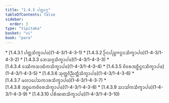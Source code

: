 ```yaml
---
title: "1.4.3 ᨸᨲ᩠ᨲᩅᨣ᩠ᨣ"
tableOfContents: false
sidebar:
  order: 3
type: "tipitaka"
basket: "vi"
book: "para"
---
```



<DynamicBreadcrumb />



<TableOfContents book="para" section="1.4.3">
* [1.4.3.1 ᨸᨲ᩠ᨲᩈᩥᨠ᩠ᨡᩣᨸᨴ](1-4-3/1-4-3-1)
* [1.4.3.2 ᩐᨶᨸᨬ᩠ᨧᨻᨶ᩠ᨵᨶᩈᩥᨠ᩠ᨡᩣᨸᨴ](1-4-3/1-4-3-2)
* [1.4.3.3 ᨽᩮᩈᨩ᩠ᨩᩈᩥᨠ᩠ᨡᩣᨸᨴ](1-4-3/1-4-3-3)
* [1.4.3.4 ᩅᩔᩥᨠᩈᩣᨭᩥᨠᩈᩥᨠ᩠ᨡᩣᨸᨴ](1-4-3/1-4-3-4)
* [1.4.3.5 ᨧᩦᩅᩁᩋᨧ᩠ᨨᩥᨶ᩠ᨴᨶᩈᩥᨠ᩠ᨡᩣᨸᨴ](1-4-3/1-4-3-5)
* [1.4.3.6 ᩈᩩᨲ᩠ᨲᩅᩥᨬ᩠ᨬᨲ᩠ᨲᩥᩈᩥᨠ᩠ᨡᩣᨸᨴ](1-4-3/1-4-3-6)
* [1.4.3.7 ᨾᩉᩣᨸᩮᩈᨠᩣᩁᩈᩥᨠ᩠ᨡᩣᨸᨴ](1-4-3/1-4-3-7)
* [1.4.3.8 ᩋᨧ᩠ᨧᩮᨠᨧᩦᩅᩁᩈᩥᨠ᩠ᨡᩣᨸᨴ](1-4-3/1-4-3-8)
* [1.4.3.9 ᩈᩣᩈᩘᨠᩈᩥᨠ᩠ᨡᩣᨸᨴ](1-4-3/1-4-3-9)
* [1.4.3.10 ᨸᩁᩥᨱᨲᩈᩥᨠ᩠ᨡᩣᨸᨴ](1-4-3/1-4-3-10)
</TableOfContents>